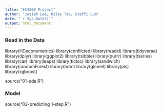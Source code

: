 ```yaml
---
title: "EC4308 Project"
author: "Josiah Lee, Riley Teo, Steffi Lum"
date: "`r Sys.Date()`"
output: html_document
---
```




### Read in the Data
<!-- install.packages("devtools") -->
<!-- install_github(gabrielrvsc/HDeconometrics) -->

library(HDeconometrics)
library(conflicted)
library(readxl)
library(tidyverse)
library(dplyr)
library(ggplot2)
library(tsibble)
library(purrr)
library(tseries)
library(car)
library(leaps)
library(tictoc)
library(sandwich) 
library(randomForest)
library(hdm)
library(glmnet)
library(pls)
library(xgboost)

source("01-eda.R")

### Model
source("02-predicting 1-step.R")



